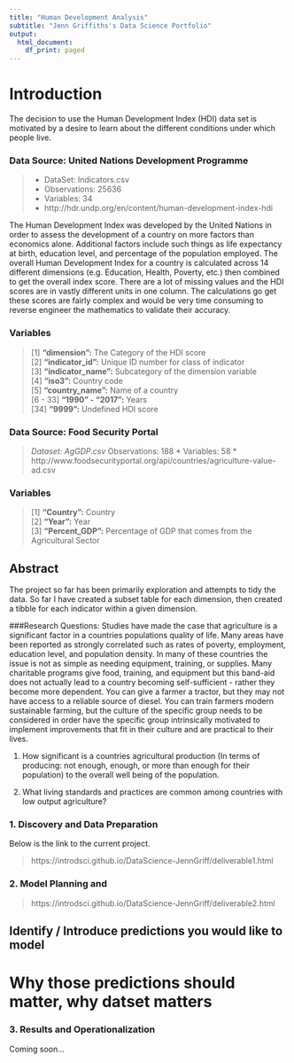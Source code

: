 ```yaml
---
title: "Human Development Analysis" 
subtitle: "Jenn Griffiths's Data Science Portfolio" 
output:
  html_document:
    df_print: paged
---
```

# Introduction
  The decision to use the Human Development Index (HDI) data set is motivated by a desire to learn about the different conditions under which people live. 

### Data Source: United Nations Development Programme
>* DataSet: Indicators.csv     
* Observations: 25636              
* Variables: 34                     
* http://hdr.undp.org/en/content/human-development-index-hdi            

  The Human Development Index was developed by the United Nations in order to assess the development of a country on more factors than economics alone. Additional factors include such things as life expectancy at birth, education level, and percentage of the population employed. The overall Human Development Index for a country is calculated across 14 different dimensions (e.g. Education, Health, Poverty, etc.) then combined to get the overall index score. There are a lot of missing values and the HDI scores are in vastly different units in one column. The calculations go get these scores are fairly complex and would be very time consuming to reverse engineer the mathematics to validate their accuracy.  
  
### Variables
 >[1] **"dimension":**                   The Category of the HDI score   
 [2] **"indicator_id":**                 Unique ID number for class of indicator  
 [3] **"indicator_name":**               Subcategory of the dimension variable  
 [4] **"iso3":**                         Country code  
 [5] **"country_name":**                 Name of a country  
 [6 - 33] **"1990" -  "2017":**          Years  
 [34] **"9999":**                        Undefined HDI score    

### Data Source: Food Security Portal
>*Dataset: AgGDP.csv 
* Observations: 188 
* Variables: 58 
* http://www.foodsecurityportal.org/api/countries/agriculture-value-ad.csv 

### Variables 
>[1] **"Country":**                        Country   
[2] **"Year":**                            Year   
[3] **"Percent_GDP":**                     Percentage of GDP that comes from the Agricultural Sector   

## Abstract
The project so far has been primarily exploration and attempts to tidy the data. So far I have created a subset table for each dimension, then created a tibble for each indicator within a given dimension.  

###Research Questions:
Studies have made the case that agriculture is a significant factor in a countries populations quality of life. Many areas have been reported as strongly correlated  such as rates of poverty, employment, education level, and population density. In many of these countries the issue is not as simple as needing equipment, training, or supplies. Many charitable programs give food, training, and equipment but this band-aid does not actually lead to a country becoming self-sufficient - rather they become more dependent. You can give a farmer a tractor, but they may not have access to a reliable source of diesel. You can train farmers modern sustainable farming, but the culture of the specific group needs to be considered in order have the specific group intrinsically motivated to implement improvements that fit in their culture and are practical to their lives. 

1. How significant is a countries agricultural production (In terms of producing: not enough, enough, or more than enough for their population) to the overall well being of the population. 

2. What living standards and practices are common among countries with low output agriculture?

### 1. Discovery and Data Preparation
Below is the link to the current project. 

> https://introdsci.github.io/DataScience-JennGriff/deliverable1.html

### 2. Model Planning and 

> https://introdsci.github.io/DataScience-JennGriff/deliverable2.html

## Identify / Introduce predictions you would like to model
# Why those predictions should matter, why datset matters

### 3. Results and Operationalization

Coming soon...


